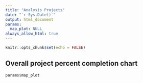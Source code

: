 ---
title: "Analysis Projects"
date: "`r Sys.Date()`"
output: html_document
params:
  map_plot: NULL
always_allow_html: true
---


```{r setup, include=FALSE, message=FALSE}
knitr::opts_chunk$set(echo = FALSE)
```

## **Overall project percent completion chart**

```{r, fig.height = 8, fig.width = 12, message=FALSE, warning=FALSE}
params$map_plot
```

\newpage

